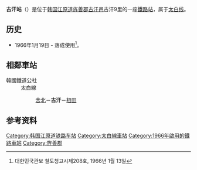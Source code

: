 {{朝鮮半島車站資訊
|公司色 = #0066b3
|文字色 = 
|站名 = 古汗站<br />{{lang|en|Gohan}}
|圖片 = Gohan station front 160623.jpg
|pxl = 
|圖片說明 =
|車站編號 = 
|前一站 = [[舍北站|舍北]]
|前一站距離 = 6.0
|後一站距離 = 9.0
|後一站 = [[杻田站_(江原道)|杻田]]
|距離 =80.4
|起點站 = [[堤川站|堤川]]
|所屬路線 = [[太白线|太白线]]
|諺文 = 고한역
|朝鮮漢字 = 古汗驛
|文觀部式 =Gohan-yeok 
|馬-賴式 =
|副站名 = 
|停站路線數 = 
|所屬公司 = [[韩国铁道公社|韩国铁道公社]]
|所在地 =[[江原道_(韩国)|江原道]][[旌善郡|旌善郡]][[古汗邑|古汗邑]]古汗9里
|車站構造 = 地面車站
|月台配置 = 
|啟用年月日 =1966年1月19日
|廢站年月日 = 
|上下車人次 =
|統計年度 =
|轉車 = 
|備註 = 
|全寬備註 = 
}}

'''古汗站'''（{{kor|諺=고한역|漢=古汗驛|羅=Gohan yeok|f=y}}）是位于[[韩国|韩国]][[江原道_(韩国)|江原道]][[旌善郡|旌善郡]][[古汗邑|古汗邑]]古汗9里的一座[[鐵路站|鐵路站]]，属于[[太白线|太白线]]。

== 历史 ==
*1966年1月19日 - 落成使用<ref>대한민국관보 철도청고시제208호, 1966년 1월 13일</ref>。

== 相鄰車站 ==
;韓國鐵道公社
:太白線
::[[舍北站|舍北]]－'''古汗'''－[[杻田站_(江原道)|杻田]]

== 参考资料 ==
{{reflist}}

{{太白线}}
{{中部内陆循环列车}}
{{无穷花号}}

[[Category:韩国江原道铁路车站|Category:韩国江原道铁路车站]]
[[Category:太白線車站|Category:太白線車站]]
[[Category:1966年啟用的鐵路車站|Category:1966年啟用的鐵路車站]]
[[Category:旌善郡|Category:旌善郡]]